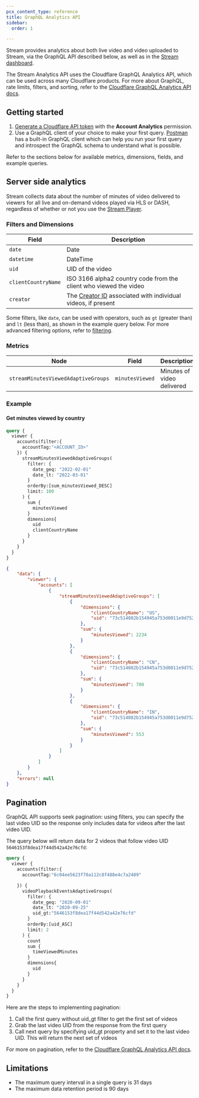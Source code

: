 ```yaml
---
pcx_content_type: reference
title: GraphQL Analytics API
sidebar:
  order: 1

---
```


Stream provides analytics about both live video and video uploaded to Stream, via the GraphQL API described below, as well as in the [Stream dashboard](https://dash.cloudflare.com/?to=/:account/stream/analytics).

The Stream Analytics API uses the Cloudflare GraphQL Analytics API, which can be used across many Cloudflare products. For more about GraphQL, rate limits, filters, and sorting, refer to the [Cloudflare GraphQL Analytics API docs](/analytics/graphql-api).

## Getting started

1. [Generate a Cloudflare API token](https://dash.cloudflare.com/profile/api-tokens) with the **Account Analytics** permission.
2. Use a GraphQL client of your choice to make your first query. [Postman](https://www.postman.com/) has a built-in GraphQL client which can help you run your first query and introspect the GraphQL schema to understand what is possible.

Refer to the sections below for available metrics, dimensions, fields, and example queries.

## Server side analytics

Stream collects data about the number of minutes of video delivered to viewers for all live and on-demand videos played via HLS or DASH, regardless of whether or not you use the [Stream Player](/stream/viewing-videos/using-the-stream-player/).

### Filters and Dimensions

| Field               | Description                                                                                              |
| ------------------- | -------------------------------------------------------------------------------------------------------- |
| `date`              | Date                                                                                                     |
| `datetime`          | DateTime                                                                                                 |
| `uid`               | UID of the video                                                                                         |
| `clientCountryName` | ISO 3166 alpha2 country code from the client who viewed the video                                        |
| `creator`           | The [Creator ID](/stream/manage-video-library/creator-id/) associated with individual videos, if present |

Some filters, like `date`, can be used with operators, such as `gt` (greater than) and `lt` (less than), as shown in the example query below. For more advanced filtering options, refer to [filtering](/analytics/graphql-api/features/filtering/).

### Metrics

| Node                                | Field           | Description                |
| ----------------------------------- | --------------- | -------------------------- |
| `streamMinutesViewedAdaptiveGroups` | `minutesViewed` | Minutes of video delivered |

### Example

#### Get minutes viewed by country

```graphql title="GraphQL request"
query {
  viewer {
    accounts(filter:{
      accountTag:"<ACCOUNT_ID>"
    }) {
      streamMinutesViewedAdaptiveGroups(
        filter: {
          date_geq: "2022-02-01"
          date_lt: "2022-03-01"
        }
        orderBy:[sum_minutesViewed_DESC]
        limit: 100
      ) {
        sum {
          minutesViewed
        }
        dimensions{
          uid
          clientCountryName
        }
      }
    }
  }
}
```

```json title="GraphQL response"
{
    "data": {
        "viewer": {
            "accounts": [
                {
                    "streamMinutesViewedAdaptiveGroups": [
                        {
                            "dimensions": {
                                "clientCountryName": "US",
                                "uid": "73c514082b154945a753d0011e9d7525"
                            },
                            "sum": {
                                "minutesViewed": 2234
                            }
                        },
                        {
                            "dimensions": {
                                "clientCountryName": "CN",
                                "uid": "73c514082b154945a753d0011e9d7525"
                            },
                            "sum": {
                                "minutesViewed": 700
                            }
                        },
                        {
                            "dimensions": {
                                "clientCountryName": "IN",
                                "uid": "73c514082b154945a753d0011e9d7525"
                            },
                            "sum": {
                                "minutesViewed": 553
                            }
                        }
                    ]
                }
            ]
        }
    },
    "errors": null
}
```

## Pagination

GraphQL API supports seek pagination: using filters, you can specify the last video UID so the response only includes data for videos after the last video UID.

The query below will return data for 2 videos that follow video UID `5646153f8dea17f44d542a42e76cfd`:

```graphql title="GraphQL query"
query {
  viewer {
    accounts(filter:{
      accountTag:"6c04ee5623f70a112c8f488e4c7a2409"

    }) {
      videoPlaybackEventsAdaptiveGroups(
        filter: {
          date_geq: "2020-09-01"
          date_lt: "2020-09-25"
          uid_gt:"5646153f8dea17f44d542a42e76cfd"
        }
        orderBy:[uid_ASC]
        limit: 2
      ) {
        count
        sum {
          timeViewedMinutes
        }
        dimensions{
          uid
        }
      }
    }
  }
}
```

Here are the steps to implementing pagination:

1. Call the first query without uid\_gt filter to get the first set of videos
2. Grab the last video UID from the response from the first query
3. Call next query by specifying uid\_gt property and set it to the last video UID. This will return the next set of videos

For more on pagination, refer to the [Cloudflare GraphQL Analytics API docs](/analytics/graphql-api/features/pagination/).

## Limitations

* The maximum query interval in a single query is 31 days
* The maximum data retention period is 90 days
